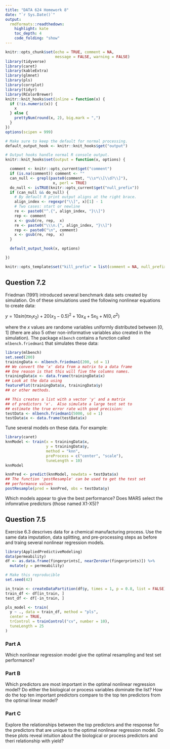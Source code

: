 ```yaml
---
title: "DATA 624 Homework 8"
date: "`r Sys.Date()`"
output:
  rmdformats::readthedown:
    highlight: kate
    toc_depth: 4
    code_folding: "show"
---
```


```r
knitr::opts_chunk$set(echo = TRUE, comment = NA,
                      message = FALSE, warning = FALSE)
library(tidyverse)
library(caret)
library(kableExtra)
library(glmnet)
library(pls)
library(corrplot)
library(tidyr)
library(RColorBrewer)
knitr::knit_hooks$set(inline = function(x) {
  if (!is.numeric(x)) {
    x
  } else {
    prettyNum(round(x, 2), big.mark = ",")
  }
})
options(scipen = 999)

# Make sure to keep the default for normal processing.
default_output_hook <- knitr::knit_hooks$get("output")

# Output hooks handle normal R console output.
knitr::knit_hooks$set(output = function(x, options) {

  comment <- knitr::opts_current$get("comment")
  if (is.na(comment)) comment <- ""
  can_null <- grepl(paste0(comment, "\\s*\\[\\d?\\]"),
                     x, perl = TRUE)
  do_null <- isTRUE(knitr::opts_current$get("null_prefix"))
  if (can_null && do_null) {
    # By default R print output aligns at the right brace.
    align_index <- regexpr("\\]", x)[1] - 1
    # Two cases: start or newline
    re <- paste0("^.{", align_index, "}\\]")
    rep <- comment
    x <- gsub(re, rep,  x)
    re <- paste0("\\\n.{", align_index, "}\\]")
    rep <- paste0("\n", comment)
    x <- gsub(re, rep,  x)
  }

  default_output_hook(x, options)

})

knitr::opts_template$set("kill_prefix" = list(comment = NA, null_prefix = TRUE))

```

## Question  7.2

Friedman (1991) introduced several benchmark data sets created by simulation.  On of these simulations used the following nonlinear equations to create data:

$y = 10 sin(\pi x_1x_2) + 20(x_3- 0.5)^2 + 10x_4 + 5x_5 + N(0, \sigma^2)$

where the $x$ values are randome variables uniformly distributed between $[0,1]$ (there are also 5 other non-informative variables also created in the simulation).  The package `mlbench` contains a function called `mlbench.friedman1` that simulates these data:

```r
library(mlbench)
set.seed(200)
trainingData <- mlbench.friedman1(200, sd = 1)
## We convert the 'x' data from a matrix to a data frame
## One reason is that this will five the columns names.
trainingData$x <- data.frame(trainingData$x)
## Look at the data using
featurePlot(trainingData$x, trainingData$y)
## or other methods.

## This creates a list with a vector 'y' and a matrix
## of predictors 'x'.  Also simulate a large test set to
## estimate the true error rate with good precision:
testData <- mlbench.friedman1(5000, sd = 1)
testData$x <- data.frame(testData$x)
```

Tune several models on these data.  For example:

```r
library(caret)
knnModel <- train(x = trainingData$x, 
                  y = trainingData$y,
                  method = "knn",
                  preProcess = c("center", "scale"),
                  tuneLength = 10)
knnModel
```

```r
knnPred <- predict(knnModel, newdata = testData$x)
## The function 'postResample' can be used to get the test set
## performance values
postResample(pred = knnPred, obs = testData$y)
```

Which models appear to give the best performance?  Does MARS select the infomrative predictors (those named X1-X5)?


## Question 7.5

Exercise 6.3 descrives data for a chemical manufacturing process.  Use the same data imputation, data splitting, and pre-processing steps as before and traing several nonlinear regression models.

```r
library(AppliedPredictiveModeling)
data(permeability)
df <- as.data.frame(fingerprints[, nearZeroVar(fingerprints)]) %>%
  mutate(y = permeability)

# Make this reproducible
set.seed(42)

in_train <- createDataPartition(df$y, times = 1, p = 0.8, list = FALSE)
train_df <- df[in_train, ]
test_df <- df[-in_train, ]

pls_model <- train(
  y ~ ., data = train_df, method = "pls",
  center = TRUE,
  trControl = trainControl("cv", number = 10),
  tuneLength = 25
)
```

### Part A

Which nonlinear regression model give the optimal resampling and test set performance?

### Part B

Which predictors are most important in the optimal nonlinear regression model?  Do either the biological or process variables dominate the list?  How do the top ten important predictors compare to the top ten predictors from the optimal linear model?

### Part C

Explore the relationships between the top predictors and the response for the predictors that are unique to the optimal nonlinear regression model. Do these plots reveal intuition about the biological or process predictors and theri relationship with yield?


